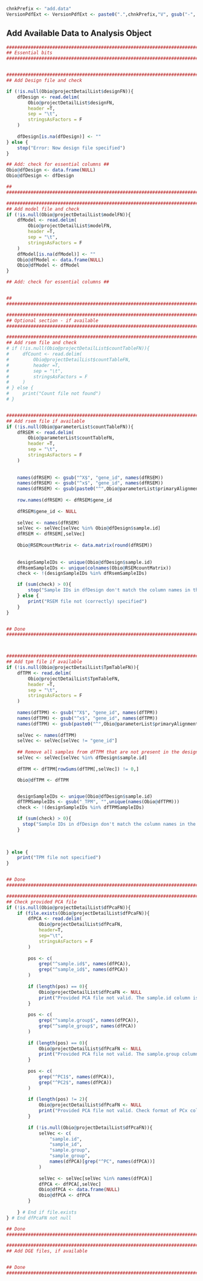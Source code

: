 <!-- Set PArameters Module -->
<!-- Set the chnkPrefix to make all chunks unique in the overall folder -->
```{r, echo=TRUE, eval=TRUE, warning=FALSE}
chnkPrefix <- "add.data"
VersionPdfExt <- VersionPdfExt <- paste0(".",chnkPrefix,"V", gsub("-", "", Sys.Date()), ".pdf")

```


## Add Available Data to Analysis Object

```{r, echo=TRUE, eval=TRUE, warning=FALSE, results="asis"}

###############################################################################
## Essential bits                                                            ##
###############################################################################


###############################################################################
## Add Design file and check                                                 ##

if (!is.null(Obio@projectDetailList$designFN)){
    dfDesign <- read.delim(
        Obio@projectDetailList$designFN, 
        header =T, 
        sep = "\t",
        stringsAsFactors = F
    )
    
    dfDesign[is.na(dfDesign)] <- ""
} else {
    stop("Error: Now design file specified")
}

## Add: check for essential columns ##
Obio@dfDesign <- data.frame(NULL)
Obio@dfDesign <- dfDesign

##                                                                           ##
###############################################################################

###############################################################################
## Add model file and check                                                 ##
if (!is.null(Obio@projectDetailList$modelFN)){
    dfModel <- read.delim(
        Obio@projectDetailList$modelFN, 
        header =T, 
        sep = "\t",
        stringsAsFactors = F
    )
    dfModel[is.na(dfModel)] <- ""
    Obio@dfModel <- data.frame(NULL)
    Obio@dfModel <- dfModel
} 

## Add: check for essential columns ##


##                                                                           ##
###############################################################################

###############################################################################
## Optional section - if available                                           ##
###############################################################################

###############################################################################
## Add rsem file and check                                                   ##
# if (!is.null(Obio@projectDetailList$countTableFN)){
#     dfCount <- read.delim(
#         Obio@projectDetailList$countTableFN, 
#         header =T, 
#         sep = "\t",
#         stringsAsFactors = F
#     )
# } else {
#     print("Count file not found")
# }


###############################################################################
## Add rsem file if available                                                 ##
if (!is.null(Obio@parameterList$countTableFN)){
    dfRSEM <- read.delim(
        Obio@parameterList$countTableFN, 
        header =T, 
        sep = "\t",
        stringsAsFactors = F
    )
    
    
    names(dfRSEM) <- gsub("^X$", "gene_id", names(dfRSEM))
    names(dfRSEM) <- gsub("^x$", "gene_id", names(dfRSEM))
    names(dfRSEM) <- gsub(paste0("^",Obio@parameterList$primaryAlignmentGeneID, "$"), "gene_id", names(dfRSEM))
    
    row.names(dfRSEM) <- dfRSEM$gene_id
    
    dfRSEM$gene_id <- NULL
    
    selVec <- names(dfRSEM)
    selVec <- selVec[selVec %in% Obio@dfDesign$sample.id]
    dfRSEM <- dfRSEM[,selVec]
    
    Obio@RSEMcountMatrix <- data.matrix(round(dfRSEM))
    
    
    designSampleIDs <- unique(Obio@dfDesign$sample.id)
    dfRsemSampleIDs <- unique(colnames(Obio@RSEMcountMatrix))
    check <- !(designSampleIDs %in% dfRsemSampleIDs)

    if (sum(check) > 0){
        stop("Sample IDs in dfDesign don't match the column names in the count file")
    } else {
        print("RSEM file not (correctly) specified")
    }
}


## Done                                                                      ##
###############################################################################



###############################################################################
## Add tpm file if available                                                 ##
if (!is.null(Obio@projectDetailList$TpmTableFN)){
    dfTPM <- read.delim(
        Obio@projectDetailList$TpmTableFN, 
        header =T, 
        sep = "\t",
        stringsAsFactors = F
    )
    
    names(dfTPM) <- gsub("^X$", "gene_id", names(dfTPM))
    names(dfTPM) <- gsub("^x$", "gene_id", names(dfTPM))
    names(dfTPM) <- gsub(paste0("^",Obio@parameterList$primaryAlignmentGeneID, "$"), "gene_id", names(dfTPM))
    
    selVec <- names(dfTPM)
    selVec <- selVec[selVec != "gene_id"]
    
    ## Remove all samples from dfTPM that are not present in the design file specifications
    selVec <- selVec[selVec %in% dfDesign$sample.id]
    
    dfTPM <- dfTPM[rowSums(dfTPM[,selVec]) != 0,]

    Obio@dfTPM <- dfTPM


    designSampleIDs <- unique(Obio@dfDesign$sample.id)
    dfTPMSampleIDs <- gsub("_TPM", "",unique(names(Obio@dfTPM)))
    check <- !(designSampleIDs %in% dfTPMSampleIDs)

    if (sum(check) > 0){
      stop("Sample IDs in dfDesign don't match the column names in the count file")
    }
    
    

} else {
    print("TPM file not specified")
}


## Done                                                                      ##
###############################################################################

###############################################################################
## Check provided PCA file                                                   ##
if (!is.null(Obio@projectDetailList$dfPcaFN)){
    if (file.exists(Obio@projectDetailList$dfPcaFN)){
        dfPCA <- read.delim(
            Obio@projectDetailList$dfPcaFN, 
            header=T, 
            sep="\t", 
            stringsAsFactors = F
        )
        
        pos <- c(
            grep("^sample.id$", names(dfPCA)),
            grep("^sample_id$", names(dfPCA))
        )
        
        if (length(pos) == 0){
            Obio@projectDetailList$dfPcaFN <- NULL
            print("Provided PCA file not valid. The sample.id column is missing. Will use default calculation.")
        } 
        
        pos <- c(
            grep("^sample.group$", names(dfPCA)),
            grep("^sample_group$", names(dfPCA))
        )
        
        if (length(pos) == 0){
            Obio@projectDetailList$dfPcaFN <- NULL
            print("Provided PCA file not valid. The sample.group column is missing. Will use default calculation.")
        } 
        
        pos <- c(
            grep("^PC1$", names(dfPCA)),
            grep("^PC2$", names(dfPCA))
        )
        
        if (length(pos) != 2){
            Obio@projectDetailList$dfPcaFN <- NULL
            print("Provided PCA file not valid. Check format of PCx columns. It should be PC1, PC2, ... Will use default calculation.")
        } 
        
        if (!is.null(Obio@projectDetailList$dfPcaFN)){
            selVec <- c(
                "sample.id",
                "sample_id",
                "sample.group",
                "sample_group",
                names(dfPCA)[grep("^PC", names(dfPCA))]
            )
            
            selVec <- selVec[selVec %in% names(dfPCA)]
            dfPCA <- dfPCA[,selVec]
            Obio@dfPCA <- data.frame(NULL)
            Obio@dfPCA <- dfPCA
        }
        
    } # End if file.exists
} # End dfPcaFN not null

## Done                                                                      ##
###############################################################################

###############################################################################
## Add DGE files, if available                                               ##


## Done                                                                      ##
###############################################################################

```

